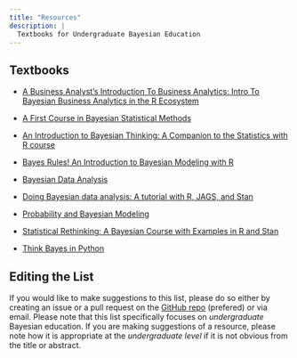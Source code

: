 ```yaml
---
title: "Resources"
description: |
  Textbooks for Undergraduate Bayesian Education
---
```


## Textbooks

- [A Business Analyst's Introduction To Business Analytics: Intro To Bayesian Business Analytics in the R Ecosystem](https://www.causact.com/){target="_blank"}

- [A First Course in Bayesian Statistical Methods](https://pdhoff.github.io/book/){target="_blank"}

- [An Introduction to Bayesian Thinking: A Companion to the Statistics with R course](https://statswithr.github.io/book/){target="_blank"}

- [Bayes Rules! An Introduction to Bayesian Modeling with R](https://www.bayesrulesbook.com/){target="_blank"}

- [Bayesian Data Analysis](http://www.stat.columbia.edu/~gelman/book/){target="_blank"}

- [Doing Bayesian data analysis: A tutorial with R, JAGS, and Stan](https://jkkweb.sitehost.iu.edu/DoingBayesianDataAnalysis/){target="_blank"}

- [Probability and Bayesian Modeling](https://bayesball.github.io/BOOK/probability-a-measurement-of-uncertainty.html){target="_blank"}

- [Statistical Rethinking: A Bayesian Course with Examples in R and Stan](https://xcelab.net/rm/statistical-rethinking/){target="_blank"}

- [Think Bayes in Python](https://greenteapress.com/wp/think-bayes/){target="_blank"}


## Editing the List

If you would like to make suggestions to this list, please do so either by creating an issue or a pull request on the [GitHub repo](https://www.github.com/mdogucu/undergrad-bayes){target="_blank"} (prefered) or via email. Please note that this list specifically focuses on _undergraduate_ Bayesian education. If you are making suggestions of a resource, please note how it is appropriate at the _undergraduate level_ if it is not obvious from the title or abstract. 

